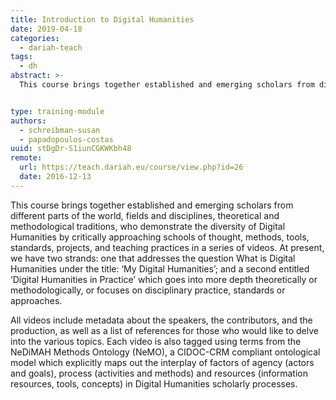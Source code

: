 ```yaml
---
title: Introduction to Digital Humanities
date: 2019-04-18
categories:
  - dariah-teach
tags:
  - dh
abstract: >-
  This course brings together established and emerging scholars from different parts of the world, fields and disciplines, theoretical and methodological traditions, who demonstrate the diversity of Digital Humanities by critically approaching schools of thought, methods, tools, standards, projects, and teaching practices in a series of videos.


type: training-module
authors:
  - schreibman-susan
  - papadopoulos-costas
uuid: stDgDr-S1iunCGKWKbh48
remote:
  url: https://teach.dariah.eu/course/view.php?id=26
  date: 2016-12-13
---
```


This course brings together established and emerging scholars from different parts of the world, fields and disciplines, theoretical and methodological traditions, who demonstrate the diversity of Digital Humanities by critically approaching schools of thought, methods, tools, standards, projects, and teaching practices in a series of videos. At present, we have two strands: one that addresses the question What is Digital Humanities under the title: ‘My Digital Humanities’; and a second entitled ‘Digital Humanities in Practice’ which goes into more depth theoretically or methodologically, or focuses on disciplinary practice, standards or approaches.

All videos include metadata about the speakers, the contributors, and the production, as well as a list of references for those who would like to delve into the various topics. Each video is also tagged using terms from the NeDiMAH Methods Ontology (NeMO), a CIDOC-CRM compliant ontological model which explicitly maps out the interplay of factors of agency (actors and goals), process (activities and methods) and resources (information resources, tools, concepts) in Digital Humanities scholarly processes.

<CTA
  title="Interested in learning more?"
  subtitle="Check out Introduction to Digital Humanities on #dariahTeach"
  url="https://teach.dariah.eu/course/view.php?id=26"
/>

